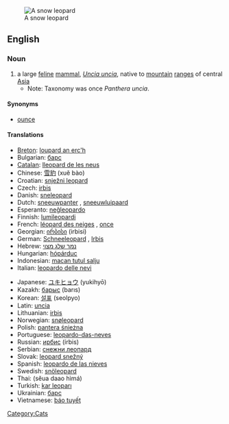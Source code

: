 [[Image:Lightmatter snowleopard.jpg|thumb|A snow leopard]]
==English==

===Noun===
{{wikipedia}}
{{en-noun|sg=[[snow]] [[leopard]]}}

# a large [[feline]] [[mammal]], ''[[Uncia uncia]]'', native to [[mountain]] [[range]]s of central [[Asia]]
#* Note: Taxonomy was once ''Panthera uncia''.

====Synonyms====
* [[ounce]]

====Translations====
{{trans-top}}
* [[Breton]]: [[loupard an erc'h]]
* Bulgarian: [[барс]] {{m}}
* [[Catalan]]: [[lleopard de les neus]] {{m}}
* Chinese: [[雪豹]] (xuě bào)
* Croatian: [[snježni leopard]] {{m}}
* Czech: [[irbis]] {{m}}
* Danish: [[sneleopard]]
* Dutch: [[sneeuwpanter]] {{m}}, [[sneeuwluipaard]] {{m}}
* Esperanto: [[neĝleopardo]]
* Finnish: [[lumileopardi]]
* French: [[léopard des neiges]] {{m}}, [[once#French|once]] {{f}}
* Georgian: [[ირბისი]] (irbisi)
* German: [[Schneeleopard]] {{m}}, [[Irbis]] {{m}}
* Hebrew: [[נמר שלג מצוי]] {{m}}
* Hungarian: [[hópárduc]]
* Indonesian: [[macan tutul salju]]
* Italian: [[leopardo delle nevi]] {{m}}
{{trans-mid}}
* Japanese: [[ユキヒョウ]] (yukihyō)
* Kazakh: [[барыс]] (barıs)
* Korean: [[설표]] (seolpyo)
* Latin: [[uncia]] {{f}}
* Lithuanian: [[irbis]]
* Norwegian: [[snøleopard]]
* Polish: [[pantera śnieżna]] {{f}}
* Portuguese: [[leopardo-das-neves]] {{m}}
* Russian: [[ирбис]] (írbis) {{m}}
* Serbian: [[снежни леопард]] {{m}}
* Slovak: [[leopard snežný]] {{m}}
* Spanish: [[leopardo de las nieves]] {{m}}
* Swedish: [[snöleopard]] {{c}}
* Thai: {{Thai|[[เสือดาวหิมะ]]}} (sĕua daao hìmá)
* Turkish: [[kar leoparı]]
* Ukrainian: [[барс]] {{m}}
* Vietnamese: [[báo tuyết]]
{{trans-bottom}}

[[Category:Cats]]